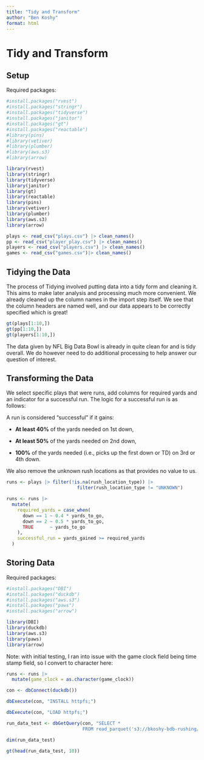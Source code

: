 ```yaml
---
title: "Tidy and Transform"
author: "Ben Koshy"
format: html
---
```


# Tidy and Transform

## Setup

Required packages:

```r
#install.packages("rvest")
#install.packages("stringr")
#install.packages("tidyverse")
#install.packages("janitor")
#install.packages("gt")
#install.packages("reactable")
#library(pins)
#library(vetiver)
#library(plumber)
#library(aws.s3)
#library(arrow)

library(rvest)
library(stringr)
library(tidyverse)
library(janitor)
library(gt)
library(reactable)
library(pins)
library(vetiver)
library(plumber)
library(aws.s3)
library(arrow)
```

```r
plays <- read_csv("plays.csv") |> clean_names()
pp <- read_csv("player_play.csv") |> clean_names()
players <- read_csv("players.csv") |> clean_names()
games <- read_csv("games.csv")|> clean_names()
```

## Tidying the Data

The process of Tidying involved putting data into a tidy form and cleaning it. This aims to make later analysis and processing much more convenient. We already cleaned up the column names in the import step itself. We see that the column headers are named well, and our data appears to be correctly specified which is great!

```r
gt(plays[1:10,])
gt(pp[1:10,])
gt(players[1:10,])
```

The data given by NFL Big Data Bowl is already in quite clean for and is tidy overall. We do however need to do additional processing to help answer our question of interest.

## Transforming the Data

We select specific plays that were runs, add columns for required yards and an indicator for a successful run. The logic for a successful run is as follows:

A run is considered "successful" if it gains:

-   **At least 40%** of the yards needed on 1st down,

-   **At least 50%** of the yards needed on 2nd down,

-   **100%** of the yards needed (i.e., picks up the first down or TD) on 3rd or 4th down.

We also remove the unknown rush locations as that provides no value to us.

```r
runs <- plays |> filter(!is.na(rush_location_type)) |>
                          filter(rush_location_type != "UNKNOWN")

runs <- runs |>
  mutate(
    required_yards = case_when(
      down == 1 ~ 0.4 * yards_to_go,
      down == 2 ~ 0.5 * yards_to_go,
      TRUE      ~ yards_to_go
    ),
    successful_run = yards_gained >= required_yards
  )
```

## Storing Data

Required packages:

```r
#install.packages("DBI")
#install.packages("duckdb")
#install.packages("aws.s3")
#install.packages("paws")
#install.packages("arrow")

library(DBI)
library(duckdb)
library(aws.s3)
library(paws)
library(arrow)
```

Note: with initial testing, I ran into issue with the game clock field being time stamp field, so I convert to character here:

```r
runs <- runs |>
  mutate(game_clock = as.character(game_clock))

```

```r
con <- dbConnect(duckdb())

dbExecute(con, "INSTALL httpfs;")
```

```r
dbExecute(con, "LOAD httpfs;")
```

```r
run_data_test <- dbGetQuery(con, "SELECT * 
                            FROM read_parquet('s3://bkoshy-bdb-rushing/runs.parquet');")

dim(run_data_test)
```

```r
gt(head(run_data_test, 10))
```
